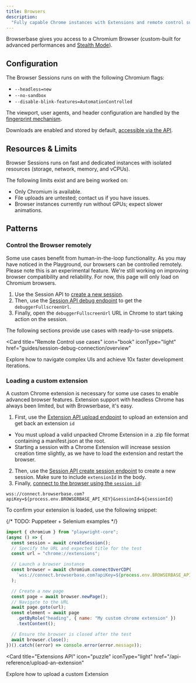 ```yaml
---
title: Browsers
description:
  "Fully capable Chrome instances with Extensions and remote control support."
---
```


Browserbase gives you access to a Chromium Browser (custom-built for advanced
performances and [Stealth Mode](/features/stealth-mode)).

## Configuration

The Browser Sessions runs on with the following Chromium flags:

- `--headless=new`
- `--no-sandbox`
- `--disable-blink-features=AutomationControlled`

The viewport, user agents, and header configuration are handled by the
[fingerprint mechanism](/features/stealth-mode).

Downloads are enabled and stored by default,
[accessible via the API](/features/sessions#downloading-files).

## Resources & Limits

Browser Sessions runs on fast and dedicated instances with isolated resources
(storage, network, memory, and vCPUs).

The following limits exist and are being worked on:

- Only Chromium is available.
- File uploads are untested; contact us if you have issues.
- Browser instances currently run without GPUs; expect slower animations.

## Patterns

### Control the Browser remotely

Some use cases benefit from human-in-the-loop functionality. As you may have
noticed in the Playground, our browsers can be controlled remotely. Please note
this is an experimental feature. We're still working on improving browser
compatibility and reliability. For now, this page will only load on Chromium
browsers.

1. Use the Session API to
   [create a new session](/api-reference/create-a-session).
2. Then, use the
   [Session API debug endpoint](/api-reference/retrieve-a-session-debug-connection-urls)
   to get the `debuggerFullscreenUrl`.
3. Finally, open the `debuggerFullscreenUrl` URL in Chrome to start taking
   action on the session.

The following sections provide use cases with ready-to-use snippets.

<Card
  title="Remote Control use cases"
  icon="book"
  iconType="light"
  href="guides/session-debug-connection/overview"
>
  Explore how to navigate complex UIs and achieve 10x faster development
  iterations.
</Card>

### Loading a custom extension

A custom Chrome extension is necessary for some use cases to enable advanced
browser features. Extension support with headless Chrome has always been
limited, but with Browserbase, it's easy.

1. First, use the
   [Extension API upload endpoint](/api-reference/upload-an-extension) to upload
   an extension and get back an extension `id`

<Note>

- You must upload a valid unpacked Chrome Extension in a .zip file format
  containing a manifest.json at the root.
- Starting a session with a Chrome Extension will increase session creation time
  slightly, as we have to load the extension and restart the browser.

</Note>

2. Then, use the
   [Session API create session endpoint](/api-reference/create-a-session) to
   create a new session. Make sure to include `extensionId` in the body.
3. Finally,
   [connect to the browser using the `session id`](/api-reference/list-all-sessions):

`wss://connect.browserbase.com?apiKey=${process.env.BROWSERBASE_API_KEY}&sessionId=${sessionId}`

To confirm your extension is loaded, use the following snippet:

{/* TODO: Puppeteer + Selenium examples */}

```js
import { chromium } from "playwright-core";
(async () => {
  const session = await createSession();
  // Specify the URL and expected title for the test
  const url = "chrome://extensions";

  // Launch a browser instance
  const browser = await chromium.connectOverCDP(
    `wss://connect.browserbase.com?apiKey=${process.env.BROWSERBASE_API_KEY}&sessionId=${session.id}`,
  );

  // Create a new page
  const page = await browser.newPage();
  // Navigate to the URL
  await page.goto(url);
  const element = await page
    .getByRole("heading", { name: "My custom chrome extension" })
    .textContent();

  // Ensure the browser is closed after the test
  await browser.close();
})().catch((error) => console.error(error.message));
```

<Card
  title="Extensions API"
  icon="puzzle"
  iconType="light"
  href="/api-reference/upload-an-extension"
>
  Explore how to upload a custom Extension
</Card>
